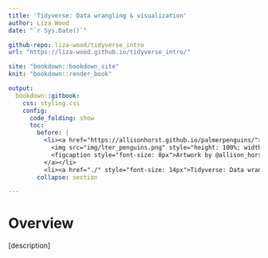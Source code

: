 ```yaml
---
title: 'Tidyverse: Data wrangling & visualization'
author: Liza Wood
date: "`r Sys.Date()`"

github-repo: liza-wood/tidyverse_intro
url: "https://liza-wood.github.io/tidyverse_intro/"

site: "bookdown::bookdown_site"
knit: "bookdown::render_book"

output:
  bookdown::gitbook:
    css: styling.css
    config:
      code_folding: show
      toc: 
        before: |
          <li><a href="https://allisonhorst.github.io/palmerpenguins/">
            <img src="img/lter_penguins.png" style="height: 100%; width: 100%; object-fit: contain" />
            <figcaption style="font-size: 8px">Artwork by @allison_horst</figcaption>
          </a></li>
          <li><a href="./" style="font-size: 14px">Tidyverse: Data wrangling & visualization</a></li>
        collapse: section

---
```


# Overview {-}

[description]
